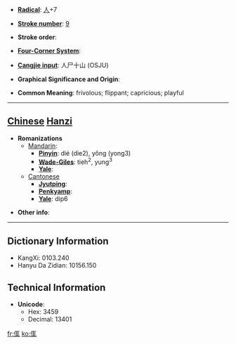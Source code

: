 * '''[[Wiktionary:Chinese radical index| Radical]]''': [[Wiktionary:Chinese radical index 人|人]]+7

* '''[[Wiktionary:Chinese total strokes index|Stroke number]]''': [[Wiktionary:Chinese total strokes index 9|9]]

* '''Stroke order''': 

* '''[[Wiktionary:Chinese four corner index|Four-Corner System]]''': 

* '''[[Wiktionary:Chinese Cangjie index|Cangjie input]]''': 人尸十山 (OSJU)

* '''Graphical Significance and Origin''': 

* '''Common Meaning''': frivolous; flippant; capricious; playful

----

== [[Chinese]] [[Hanzi]] ==

* '''Romanizations'''
** [[Mandarin]]:
*** '''[[Pinyin]]''': dié (die2), yǒng (yong3)
*** '''[[Wade-Giles]]''': tieh<sup>2</sup>, yung<sup>3</sup>
*** '''[[Yale]]''': 
**[[Cantonese]]
***'''[[Jyutping]]''':
***'''[[Penkyamp]]''': 
***'''[[Yale]]''': dip6

* '''Other info''': 

----

== Dictionary Information ==

* KangXi: 0103.240
* Hanyu Da Zidian: 10156.150

== Technical Information ==

* '''Unicode''':
** Hex: 3459
** Decimal: 13401

[[fr:㑙]]
[[ko:㑙]]